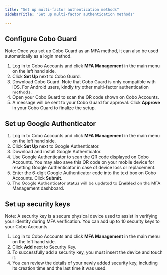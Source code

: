 ```yaml
---
title: "Set up multi-factor authentication methods"
sidebarTitle: "Set up multi-factor authentication methods"

---
```


## Configure Cobo Guard

Note: Once you set up Cobo Guard as an MFA method, it can also be used automatically as a login method.

1) Log in to Cobo Accounts and click **MFA Management** in the main menu on the left hand side.
2) Click **Set Up** next to Cobo Guard.
3) Download Cobo Guard. Note that Cobo Guard is only compatible with iOS. For Android users, kindly try other multi-factor authentication methods.
4) Open your Cobo Guard to scan the QR code shown on Cobo Accounts.
5) A message will be sent to your Cobo Guard for approval. Click **Approve** in your Cobo Guard to finalize the setup.

## Set up Google Authenticator

1) Log in to Cobo Accounts and click **MFA Management** in the main menu on the left hand side.
2) Click **Set Up** next to Google Authenticator.
3) Download and install Google Authenticator.
4) Use Google Authenticator to scan the QR code displayed on Cobo Accounts. You may also save this QR code on your mobile device for resetting Google Authenticator in case of device loss or replacement.
5) Enter the 6-digit Google Authenticator code into the text box on Cobo Accounts. Click **Submit**.
6) The Google Authenticator status will be updated to **Enabled** on the MFA Management dashboard.

## Set up security keys

Note: A security key is a secure physical device used to assist in verifying your identity during MFA verification. You can add up to 10 security keys to your Cobo Accounts.

1) Log in to Cobo Accounts and click **MFA Management** in the main menu on the left hand side.
2) Click **Add** next to Security Key.
3) To successfully add a security key, you must insert the device and touch it.
4) You can review the details of your newly added security key, including its creation time and the last time it was used.

